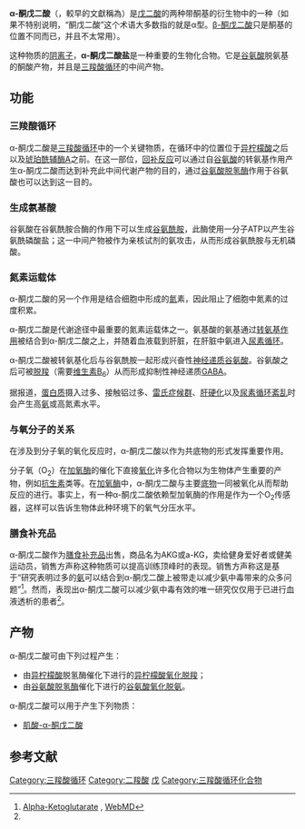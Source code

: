 {{lowercase}}
{{chembox
| verifiedrevid = 401794790
| Name = α-酮戊二酸
| Reference = <ref>''Merck Index'', 13th Edition, '''5320'''.</ref>
| ImageFile = Alpha-ketoglutaric_acid.png
| ImageSize = 150px
| IUPACName = 2-酮基戊二酸<br>2-戊酮二酸
| OtherNames = α-酮戊二酸
| Section1 = {{Chembox Identifiers
|   ChemSpiderID_Ref = {{chemspidercite|correct|chemspider}}
| ChemSpiderID = 50
| UNII_Ref = {{fdacite|correct|FDA}}
| UNII = 8ID597Z82X
| InChI = 1/C5H6O5/c6-3(5(9)10)1-2-4(7)8/h1-2H2,(H,7,8)(H,9,10)
| InChIKey = KPGXRSRHYNQIFN-UHFFFAOYAN
| StdInChI_Ref = {{stdinchicite|correct|chemspider}}
| StdInChI = 1S/C5H6O5/c6-3(5(9)10)1-2-4(7)8/h1-2H2,(H,7,8)(H,9,10)
| StdInChIKey_Ref = {{stdinchicite|correct|chemspider}}
| StdInChIKey = KPGXRSRHYNQIFN-UHFFFAOYSA-N
| CASNo_Ref = {{cascite|correct|CAS}}
| CASNo = 328-50-7
|   PubChem = 51
|   SMILES = O=C(O)C(=O)CCC(=O)O
|   MeSHName = alpha-ketoglutaric+acid
  }}
| Section2 = {{Chembox Properties
|   Formula = C<sub>5</sub>H<sub>6</sub>O<sub>5</sub>
|   MolarMass = {{{Mol_mass|146.11}}}
|   Appearance = 
|   Density = 
|   MeltingPt = 113.5
|   BoilingPt = 
|   SolubleOther = 四氢呋喃：2.33 M，乙醇：1.94 M，甲醇：3.75 M <ref>[http://oru.edu/cccda/sl/solubility/allsolvents.php?solute=2-oxopentanedioic%20acid Solubility of 2-oxopentanedioic acid in non-aqueous solvents]</ref>
|   Solvent = [[四氢呋喃|四氢呋喃]]，[[乙醇|乙醇]]，[[甲醇|甲醇]]
  }}
| Section3 = {{Chembox Hazards
|   Solubility = 
|   MainHazards = 
|   FlashPt = 
|   Autoignition = 
  }}
}}
'''α-酮戊二酸'''（{{lang-en|'''α-Ketoglutaric acid'''}}，較早的文獻稱為{{lang-en|'''2-Oxoglutaric acid'''}}）是[[戊二酸|戊二酸]]的两种带酮基的衍生物中的一种（如果不特别说明，“酮戊二酸”这个术语大多数指的就是α型。[[丙酮二羧酸|β-酮戊二酸]]只是酮基的位置不同而已，并且不太常用）。

这种物质的[[阴离子|阴离子]]，'''α-酮戊二酸盐'''是一种重要的生物化合物。它是[[谷氨酸|谷氨酸]]脱氨基的酮酸产物，并且是[[三羧酸循环|三羧酸循环]]的中间产物。

==功能==
===三羧酸循环===
α-酮戊二酸是[[三羧酸循环|三羧酸循环]]中的一个关键物质，在循环中的位置位于[[异柠檬酸|异柠檬酸]]之后以及[[琥珀酰辅酶A|琥珀酰辅酶A]]之前。在这一部位，[[回补反应|回补反应]]可以通过自[[谷氨酸|谷氨酸]]的转氨基作用产生α-酮戊二酸而达到补充此中间代谢产物的目的，通过[[谷氨酸脱氢酶|谷氨酸脱氢酶]]作用于谷氨酸也可以达到这一目的。

===生成氨基酸===
谷氨酸在谷氨酰胺合酶的作用下可以生成[[谷氨酰胺|谷氨酰胺]]，此酶使用一分子ATP以产生谷氨酰磷酸盐；这一中间产物被作为亲核试剂的氨攻击，从而形成谷氨酰胺与无机磷酸。

===氮素运载体===
α-酮戊二酸的另一个作用是结合细胞中形成的[[氮|氮]]素，因此阻止了细胞中氮素的过度积累。

α-酮戊二酸是代谢途径中最重要的氮素运载体之一。氨基酸的氨基通过[[转氨基作用|转氨基作用]]被结合到α-酮戊二酸之上，并随着血液载到肝脏，在肝脏中氨进入[[尿素循环|尿素循环]]。

α-酮戊二酸被转氨基化后与谷氨酰胺一起形成兴奋性[[神经递质|神经递质]][[谷氨酸|谷氨酸]]。谷氨酸之后可被[[脱羧|脱羧]]（需要[[维生素B6|维生素B<sub>6</sub>]]）从而形成抑制性神经递质[[GABA|GABA]]。

据报道，[[蛋白质|蛋白质]]摄入过多、接触铝过多、[[雷氏症候群|雷氏症候群]]、[[肝硬化|肝硬化]]以及[[尿素循环紊乱|尿素循环紊乱]]时会产生高[[氨|氨]]或高氮素水平。

===与氧分子的关系===
在涉及到分子氧的氧化反应时，α-酮戊二酸以作为共底物的形式发挥重要作用。

分子氧（O<sub>2</sub>）在[[加氧酶|加氧酶]]的催化下直接[[氧化|氧化]]许多化合物以为生物体产生重要的产物，例如[[抗生素|抗生素]]类等。在[[加氧酶|加氧酶]]中，α-酮戊二酸与主要[[底物|底物]]一同被氧化从而帮助反应的进行。事实上，有一种α-酮戊二酸依赖型加氧酶的作用是作为一个O<sub>2</sub>传感器，这样可以告诉生物体此种环境下的氧气分压水平。

===膳食补充品===
α-酮戊二酸作为[[膳食补充品|膳食补充品]]出售，商品名为AKG或a-KG，卖给健身爱好者或健美运动员，销售方声称这种物质可以提高训练顶峰时的表现。销售方声称这是基于“研究表明过多的[[氨|氨]]可以结合到α-酮戊二酸上被带走以减少氨中毒带来的众多问题”<ref name=webmd>[http://www.webmd.com/vitamins-supplements/ingredientmono-144-ALPHA-KETOGLUTARATE.aspx?activeIngredientId=144&activeIngredientName=ALPHA-KETOGLUTARATE Alpha-Ketoglutarate] {{Wayback|url=http://www.webmd.com/vitamins-supplements/ingredientmono-144-ALPHA-KETOGLUTARATE.aspx?activeIngredientId=144&activeIngredientName=ALPHA-KETOGLUTARATE |date=20210214192934 }}, [[WebMD|WebMD]]</ref>。然而，表现出α-酮戊二酸可以减少氨中毒有效的唯一研究仅仅用于已进行血液透析的患者<ref name=webmd/>。

==产物==
α-酮戊二酸可由下列过程产生：
* 由[[异柠檬酸|异柠檬酸]]脱氢酶催化下进行的[[异柠檬酸|异柠檬酸]][[氧化脱羧|氧化脱羧]]；
* 由[[谷氨酸脱氢酶|谷氨酸脱氢酶]]催化下进行的[[谷氨酸|谷氨酸]][[氧化脱氨|氧化脱氨]]。

α-酮戊二酸可以用于产生下列物质：
*[[肌酸-α-酮戊二酸|肌酸-α-酮戊二酸]]

==参考文献==
{{reflist}}
{{三羧酸循环}}

[[Category:三羧酸循环|Category:三羧酸循环]]
[[Category:二羧酸|Category:二羧酸]]
[[Category:Α-酮酸|戊]]
[[Category:三羧酸循环化合物|Category:三羧酸循环化合物]]